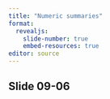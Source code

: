 ```yaml
---
title: "Numeric summaries"
format: 
  revealjs:
    slide-number: true
    embed-resources: true
editor: source
---
```


## Slide 09-06

::: notes

:::

